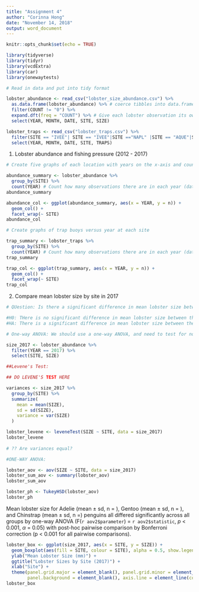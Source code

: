 ```yaml
---
title: "Assignment 4"
author: "Corinna Hong"
date: "November 14, 2018"
output: word_document
---
```


```r
knitr::opts_chunk$set(echo = TRUE)
```

```r

library(tidyverse)
library(tidyr)
library(vcdExtra)
library(car)
library(onewaytests)

```


```r

# Read in data and put into tidy format

lobster_abundance <- read_csv("lobster_size_abundance.csv") %>% 
  as.data.frame(lobster_abundance) %>% # coerce tibbles into data.frame
  filter(COUNT != "0") %>% 
  expand.dft(freq = "COUNT") %>% # Give each lobster observation its own row
  select(YEAR, MONTH, DATE, SITE, SIZE)

lobster_traps <- read_csv("lobster_traps.csv") %>%
  filter(SITE == "IVEE"| SITE == "IVEE"|SITE =="NAPL" |SITE == "AQUE"|SITE == "CARP" |SITE == "MOHK") %>% 
  select(YEAR, MONTH, DATE, SITE, TRAPS)

```

1. Lobster abundance and fishing pressure (2012 - 2017)

```r

# Create five graphs of each location with years on the x-axis and count of lobsters on y-axis

abundance_summary <- lobster_abundance %>% 
  group_by(SITE) %>% 
  count(YEAR) # Count how many observations there are in each year (data is grouped by site)
abundance_summary

abundance_col <- ggplot(abundance_summary, aes(x = YEAR, y = n)) +
  geom_col() +
  facet_wrap(~ SITE)
abundance_col

# Create graphs of trap buoys versus year at each site

trap_summary <- lobster_traps %>% 
  group_by(SITE) %>% 
  count(YEAR) # Count how many observations there are in each year (data is grouped by site)
trap_summary

trap_col <- ggplot(trap_summary, aes(x = YEAR, y = n)) +
  geom_col() +
  facet_wrap(~ SITE)
trap_col

```

2. Compare mean lobster size by site in 2017 

```r
# QUestion: Is there a significant difference in mean lobster size between the five sites

#H0: THere is no significant difference in mean lobster size between the five sites
#HA: There is a significant difference in mean lobster size between the five sites

# One-way ANOVA: We should use a one-way ANOVA, and need to test for normality (sample sizes are over 30 so we can use the central limit theorem) and equal variance (levene's test)

size_2017 <- lobster_abundance %>% 
  filter(YEAR == 2017) %>% 
  select(SITE, SIZE)

##Levene's Test:

## DO LEVENE'S TEST HERE

variances <- size_2017 %>% 
  group_by(SITE) %>% 
  summarize(
    mean = mean(SIZE),
    sd = sd(SIZE),
    variance = var(SIZE)
  )

lobster_levene <- leveneTest(SIZE ~ SITE, data = size_2017)
lobster_levene
  
# ?? Are variances equal? 

#ONE-WAY ANOVA:

lobster_aov <- aov(SIZE ~ SITE, data = size_2017)
lobster_sum_aov <- summary(lobster_aov)
lobster_sum_aov

lobster_ph <- TukeyHSD(lobster_aov)
lobster_ph


```

Mean lobster size for Adelie (mean ± sd, n = ), Gentoo (mean ± sd, n = ), and Chinstrap (mean ± sd, n =) penguins all differed significantly across all groups by one-way ANOVA (F(`r aov2$parameter`) = `r aov2$statistic`, *p* < 0.001, $\alpha$ = 0.05) with post-hoc pairwise comparison by Bonferroni correction (p < 0.001 for all pairwise comparisons).

```r

lobster_box <- ggplot(size_2017, aes(x = SITE, y = SIZE)) +
  geom_boxplot(aes(fill = SITE, colour = SITE), alpha = 0.5, show.legend = FALSE) +
  ylab("Mean Lobster Size (mm)") +
  ggtitle("Lobster Sizes by Site (2017)") +
  xlab("Site") +
  theme(panel.grid.major = element_blank(), panel.grid.minor = element_blank(),
        panel.background = element_blank(), axis.line = element_line(colour = "black"))
lobster_box

```

